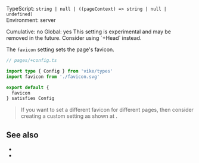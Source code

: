 
TypeScript: `string | null | ((pageContext) => string | null | undefined)`  
Environment: server  
<Link href="/config#cumulative">Cumulative</Link>: no  
<Link href="/config#global">Global</Link>: yes  

<ProvidedBy noCustomGuide />

<Warning>
  This setting is experimental and may be removed in the future. Consider <Link href="/Head">using `+Head`</Link> instead.
</Warning>

The `favicon` setting sets the page's favicon.

```ts
// pages/+config.ts

import type { Config } from 'vike/types'
import favicon from './favicon.svg'

export default {
  favicon
} satisfies Config
```

> If you want to set a different favicon for different pages, then consider creating a custom setting as shown at <Link href="/head-tags#custom-settings" />.


## See also

- <Link href="/head-tags" />
- <Link href="/settings#html-shell" doNotInferSectionTitle />
